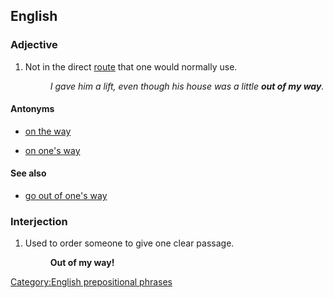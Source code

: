 ==English==

===Adjective===
{{en-adj|further}}

# Not in the direct [[route]] that one would normally use.
#:''I gave him a lift, even though his house was a little '''out of my way'''.''

====Antonyms====
* {{sense|not direct route}}[[on the way]]
* {{sense|not direct route}}[[on one's way]]

====See also====
* [[go out of one's way]]

===Interjection===
{{head|en|prepositional phrases}}

# Used to order someone to give one clear passage.
#:'''Out of my way!'''

[[Category:English prepositional phrases]]